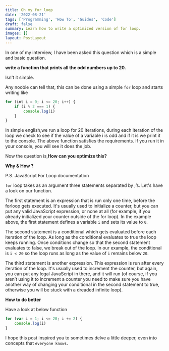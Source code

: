 ```yaml
---
title: Oh my for loop
date: '2022-08-21'
tags: ['Programming', 'How To', 'Guides', 'Code']
draft: false
summary: Learn how to write a optimized version of for loop.
images: []
layout: PostLayout
---
```


In one of my interview, I have been asked this question which is a simple and basic question.

**write a function that prints all the odd numbers up to 20.**

Isn't it simple.

Any noobie can tell that, this can be done using a simple `for` loop and starts writing like

```javascript
for (int i = 0; i <= 20; i++) {
    if (i % 2 === 1) {
        console.log(i)
    }
}
```

In simple english,we run a loop for 20 iterations, during each iteration of the loop we check to see if the value of a variable i is odd and if it is we print it to the console.
The above function satisfies the requirements. If you run it in your console, you will see it does the job.

Now the question is,**How can you optimize this?**

**Why & How ?**

P.S. JavaScript For Loop documentation

`for` loop takes as an argument three statements separated by \;’s. Let's have a look on our function.

The first statement is an expression that is run only one time, before the forloop gets executed. It's usually used to initialize a counter, but you can put any valid JavaScript expression, or none at all (for example, if you already initialized your counter outside of the for loop). In the example above, the first statement defines a variable `i` and sets its value to `0`.

The second statement is a conditional which gets evaluated before each iteration of the loop. As long as the conditional evaluates to true the loop keeps running. Once conditions change so that the second statement evaluates to false, we break out of the loop. In our example, the conditional is `i < 20` so the loop runs as long as the value of `i` remains below `20`.

The third statement is another expression. This expression is run after every iteration of the loop. It's usually used to increment the counter, but again, you can put any legal JavaScript in there, and it will run (of course, if you aren’t using it to increment a counter you need to make sure you have another way of changing your conditional in the second statement to true, otherwise you will be stuck with a dreaded infinite loop).

**How to do better**

Have a look at below function

```JavaScript
for (var i = 1; i <= 20; i += 2) {
    console.log(i)
}
```

I hope this post inspired you to sometimes delve a little deeper, even into concepts that `everyone knows`.
